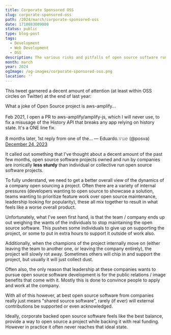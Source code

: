 ```yaml
---
title: Corporate Sponsored OSS
slug: corporate-sponsored-oss
path: /2024/march/corporate-sponsored-oss
date: 1710083009000
status: public
type: blog-post
tags:
  - Development
  - Web Development
  - OSS
description: The various risks and pitfalls of open source software run by corporations.
month: march
year: 2024
ogImage: /og-images/corporate-sponsored-oss.png
location: ''
---
```



This tweet garnered a decent amount of attention (at least within OSS circles on Twitter) at the end of last year:

<Tweet id="1738894999087981011">
  What a joke of Open Source project is aws-amplify...
  <br />
  <br />
  Feb 2021, I open a PR to aws-amplify/amplify-js, which I will never use, to fix a misusage of the History API that breaks any app relying on history state. It's a ONE line fix.
  <br />
  <br />
  8 months later, 1st reply from one of the…
  &mdash; Eduardo.𝚟𝚞𝚎 (@posva) <a href="https://twitter.com/posva/status/1738894999087981011?ref_src=twsrc%5Etfw">December 24, 2023</a>
</Tweet>

It called out something that I've thought about a decent amount of the past few months, open source software projects owned and run by companies are ironically __less sturdy__ than individual or collective run open source software projects.

To fully understand, we need to get a better overall view of the dynamics of a company open sourcing a project. Often there are a variety of internal pressures (developers wanting to open source to showcase a solution, teams wanting to prioritize feature work over open source maintenance, leadership looking for popularity), these all mix together to result in what feels like a worse overall product.

Unfortunately, what I've seen first hand, is that the team / company ends up out weighing the wants of the individuals to stop maintaining the open source software. This pushes some individuals to give up on supporting the project, or some to put in extra hours to support it outside of work also.

Additionally, when the champions of the project internally move on (either leaving the team to another one, or leaving the company entirely), the project will slowly rot away. Sometimes others will chip in and support the project, but usually it will just collect dust.

Often also, the only reason that leadership at these companies wants to pursue open source software development is for the public relations / image benefits that come with it. Mostly this is done to convince people to apply and work at the company.

With all of this however, at best open source software from companies really just means "shared source software", rarely (if ever) will external contributions be supported or even acknowledged.

Ideally, corporate backed open source software feels like the best balance, provide a way to open source a project while backing it with real funding. However in practice it often never reaches that ideal state.
